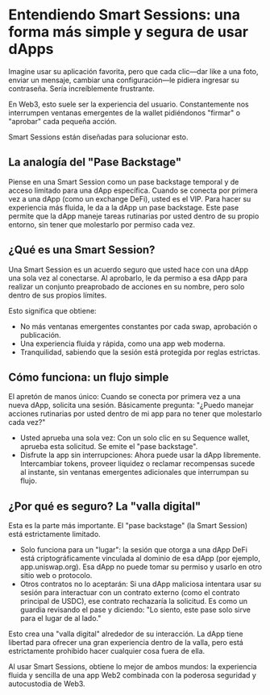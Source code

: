 # Entendiendo Smart Sessions: una forma más simple y segura de usar dApps
Imagine usar su aplicación favorita, pero que cada clic—dar like a una foto, enviar un mensaje, cambiar una configuración—le pidiera ingresar su contraseña. Sería increíblemente frustrante.

En Web3, esto suele ser la experiencia del usuario. Constantemente nos interrumpen ventanas emergentes de la wallet pidiéndonos "firmar" o "aprobar" cada pequeña acción.

Smart Sessions están diseñadas para solucionar esto.

## La analogía del "Pase Backstage"
Piense en una Smart Session como un pase backstage temporal y de acceso limitado para una dApp específica.
Cuando se conecta por primera vez a una dApp (como un exchange DeFi), usted es el VIP. Para hacer su experiencia más fluida, le da a la dApp un pase backstage. Este pase permite que la dApp maneje tareas rutinarias por usted dentro de su propio entorno, sin tener que molestarlo por permiso cada vez.

## ¿Qué es una Smart Session?
Una Smart Session es un acuerdo seguro que usted hace con una dApp una sola vez al conectarse. Al aprobarlo, le da permiso a esa dApp para realizar un conjunto preaprobado de acciones en su nombre, pero solo dentro de sus propios límites.

Esto significa que obtiene:
- No más ventanas emergentes constantes por cada swap, aprobación o publicación.
- Una experiencia fluida y rápida, como una app web moderna.
- Tranquilidad, sabiendo que la sesión está protegida por reglas estrictas.

## Cómo funciona: un flujo simple
El apretón de manos único: Cuando se conecta por primera vez a una nueva dApp, solicita una sesión. Básicamente pregunta: "¿Puedo manejar acciones rutinarias por usted dentro de mi app para no tener que molestarlo cada vez?"
- Usted aprueba una sola vez: Con un solo clic en su Sequence wallet, aprueba esta solicitud. Se emite el "pase backstage".
- Disfrute la app sin interrupciones: Ahora puede usar la dApp libremente. Intercambiar tokens, proveer liquidez o reclamar recompensas sucede al instante, sin ventanas emergentes adicionales que interrumpan su flujo.

## ¿Por qué es seguro? La "valla digital"
Esta es la parte más importante. El "pase backstage" (la Smart Session) está estrictamente limitado.
- Solo funciona para un "lugar": la sesión que otorga a una dApp DeFi está criptográficamente vinculada al dominio de esa dApp (por ejemplo, app.uniswap.org). Esa dApp no puede tomar su permiso y usarlo en otro sitio web o protocolo.
- Otros contratos no lo aceptarán: Si una dApp maliciosa intentara usar su sesión para interactuar con un contrato externo (como el contrato principal de USDC), ese contrato rechazaría la solicitud. Es como un guardia revisando el pase y diciendo: "Lo siento, este pase solo sirve para el lugar de al lado."

Esto crea una "valla digital" alrededor de su interacción. La dApp tiene libertad para ofrecer una gran experiencia dentro de la valla, pero está estrictamente prohibido hacer cualquier cosa fuera de ella.

Al usar Smart Sessions, obtiene lo mejor de ambos mundos: la experiencia fluida y sencilla de una app Web2 combinada con la poderosa seguridad y autocustodia de Web3.